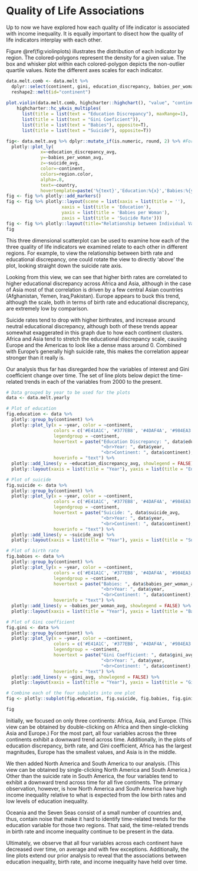# Quality of Life Associations
Up to now we have explored how each quality of life indicator is associated with income inequality. It is equally important to disect how the quality of life indicators interplay with each other.

Figure \@ref(fig:violinplots) illustrates the distribution of each indicator by region. The colored-polygons represent the density for a given value. The box and whisker plot within each colored-polygon depicts the non-outlier quartile values. Note the different axes scales for each indicator.

```r
data.melt.comb <- data.melt %>% 
  dplyr::select(continent, gini, education_discrepancy, babies_per_woman, suicide) %>%
  reshape2::melt(id="continent")
  
plot.violin(data.melt.comb, highcharter::highchart(), "value", "continent", "variable", highcharter::data_to_boxplot(data.melt.comb, value, continent, variable), c(1, 0, 2, 3)) %>%
    highcharter::hc_yAxis_multiples(
      list(title = list(text = "Education Discrepancy"), maxRange=1),
      list(title = list(text = "Gini Coeficient")),
      list(title = list(text = "Babies"), opposite=T),
      list(title = list(text = "Suicide"), opposite=T))
```

```r
fig<- data.melt.avg %>% dplyr::mutate_if(is.numeric, round, 2) %>% #For hovertemplate readability.
  plotly::plot_ly(
             x=~education_discrepancy_avg,
             y=~babies_per_woman_avg,
             z=~suicide_avg,
             color=~continent,
             colors=region.color,
             alpha=.8,
             text=~country,
             hovertemplate=paste('%{text}','Education:%{x}','Babies:%{y}','Suicide:%{z}',sep='<br>'))
fig <- fig %>% plotly::add_markers()
fig <- fig %>% plotly::layout(scene = list(xaxis = list(title = ''),
                     xaxis = list(title = 'Education'),
                     yaxis = list(title = 'Babies per Woman'),
                     zaxis = list(title = 'Suicide Rate')))
fig <- fig %>% plotly::layout(title="Relationship between Individual Variables", showlegend = TRUE)
fig
```
This three dimensional scatterplot can be used to examine how each of the three quality of life indicators we examined relate to each other in different regions.  For example, to view the relationship between birth rate and educational discrepancy, one could rotate the view to directly 'above' the plot, looking straight down the suicide rate axis.

Looking from this view, we can see that higher birth rates are correlated to higher educational discrepancy across Africa and Asia, although in the case of Asia most of that correlation is driven by a few central Asian countries (Afghanistan, Yemen, Iraq,Pakistan).  Europe appears to buck this trend, although the scale, both in terms of birth rate and educational discrepancy, are extremely low by comparison. 

Suicide rates tend to drop with higher birthrates, and increase around neutral educational discrepancy, although both of these trends appear somewhat exaggerated in this graph due to how each continent clusters.  Africa and Asia tend to stretch the educational discrepancy scale, causing Europe and the Americas to look like a dense mass around 0.  Combined with Europe's generally high suicide rate, this makes the correlation appear stronger than it really is.


Our analysis thus far has disregarded how the variables of interest and Gini coefficient change over time. The set of line plots below depict the time-related trends in each of the variables from 2000 to the present. 

```r

# Data grouped by year to be used for the plots
data <- data.melt.yearly

# Plot of education
fig.education <- data %>%
  plotly::group_by(continent) %>%
  plotly::plot_ly(x = ~year, color = ~continent, 
                  colors = c('#E41A1C', '#377EB8', '#4DAF4A', '#984EA3', "#FF7F00", "#FFFF33", "#A65628"),
                  legendgroup = ~continent, 
                  hovertext = paste("Education Discrepancy: ", data$education_discrepancy_avg, 
                                    "<br>Year: ", data$year, 
                                    "<br>Continent: ", data$continent),
                  hoverinfo = "text") %>%
  plotly::add_lines(y = ~education_discrepancy_avg, showlegend = FALSE) %>%
  plotly::layout(xaxis = list(title = "Year"), yaxis = list(title = "Education Discrepancy"))

# Plot of suicide
fig.suicide <- data %>%
  plotly::group_by(continent) %>%
  plotly::plot_ly(x = ~year, color = ~continent, 
                  colors = c('#E41A1C', '#377EB8', '#4DAF4A', '#984EA3', "#FF7F00", "#FFFF33", "#A65628"),
                  legendgroup = ~continent, 
                  hovertext = paste("Suicide: ", data$suicide_avg, 
                                    "<br>Year: ", data$year, 
                                    "<br>Continent: ", data$continent),
                  hoverinfo = "text") %>%
  plotly::add_lines(y = ~suicide_avg) %>%
  plotly::layout(xaxis = list(title = "Year"), yaxis = list(title = "Suicide"))

# Plot of birth rate
fig.babies <- data %>%
  plotly::group_by(continent) %>%
  plotly::plot_ly(x = ~year, color = ~continent, 
                  colors = c('#E41A1C', '#377EB8', '#4DAF4A', '#984EA3', "#FF7F00", "#FFFF33", "#A65628"), 
                  legendgroup = ~continent, 
                  hovertext = paste("Babies: ", data$babies_per_woman_avg, 
                                    "<br>Year: ", data$year, 
                                    "<br>Continent: ", data$continent),
                  hoverinfo = "text") %>%
  plotly::add_lines(y = ~babies_per_woman_avg, showlegend = FALSE) %>%
  plotly::layout(xaxis = list(title = "Year"), yaxis = list(title = "Babies Per Woman"))

# Plot of Gini coefficient
fig.gini <- data %>%
  plotly::group_by(continent) %>%
  plotly::plot_ly(x = ~year, color = ~continent, 
                  colors = c('#E41A1C', '#377EB8', '#4DAF4A', '#984EA3', "#FF7F00", "#FFFF33", "#A65628"),      
                  legendgroup = ~continent, 
                  hovertext = paste("Gini Coefficient: ", data$gini_avg, 
                                    "<br>Year: ", data$year, 
                                    "<br>Continent: ", data$continent),
                  hoverinfo = "text") %>%
  plotly::add_lines(y = ~gini_avg, showlegend = FALSE) %>%
  plotly::layout(xaxis = list(title = "Year"), yaxis = list(title = "Gini Coefficient")) 

# Combine each of the four subplots into one plot
fig <- plotly::subplot(fig.education, fig.suicide, fig.babies, fig.gini, nrows=2, titleY = TRUE, margin = c(0.085,0.075,0.1,0.1)) %>% plotly::layout(title = "Income Inequality and Quality of Life over Time")

fig
```

Initially, we focused on only three continents: Africa, Asia, and Europe. (This view can be obtained by double-clicking on Africa and then single-clicking Asia and Europe.) For the most part, all four variables across the three continents exhibit a downward trend across time. Additionally, in the plots of education discrepancy, birth rate, and Gini coefficient, Africa has the largest magnitudes, Europe has the smallest values, and Asia is in the middle. 

We then added North America and South America to our analysis. (This view can be obtained by single-clicking North America and South America.) Other than the suicide rate in South America, the four variables tend to exhibit a downward trend across time for all five continents. 
The primary observation, however, is how North America and South America have high income inequality relative to what is expected from the low birth rates and low levels of education inequality. 

Oceania and the Seven Seas consist of a small number of countries and, thus, contain noise that make it hard to identify time-related trends for the education variable for those two regions. That said, the time-related trends in birth rate and income inequality continue to be present in the data.

Ultimately, we observe that all four variables across each continent have decreased over time, on average and with few exceptions. Additionally, the line plots extend our prior analysis to reveal that the associations between education inequality, birth rate, and income inequality have held over time. 